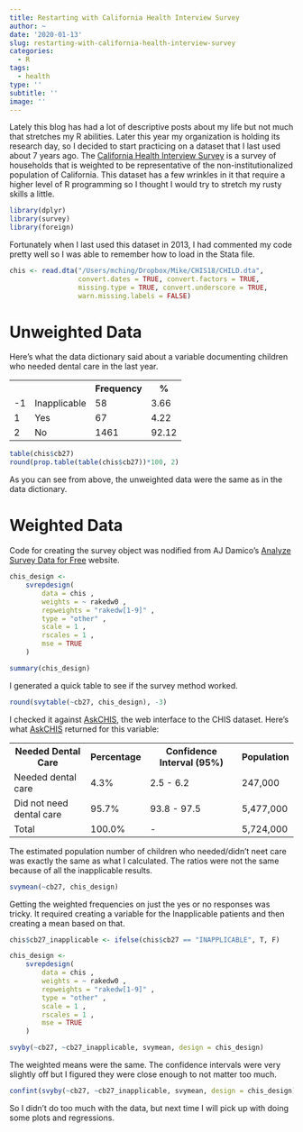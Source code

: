 ```yaml
---
title: Restarting with California Health Interview Survey
author: ~
date: '2020-01-13'
slug: restarting-with-california-health-interview-survey
categories: 
  - R
tags: 
  - health
type: ''
subtitle: ''
image: ''
---
```


Lately this blog has had a lot of descriptive posts about my life but not much that stretches my R abilities. Later this year my organization is holding its research day, so I decided to start practicing on a dataset that I last used about 7 years ago. The [California Health Interview Survey](https://healthpolicy.ucla.edu/Pages/home.aspx) is a survey of households that is weighted to be representative of the non-institutionalized population of California. This dataset has a few wrinkles in it that require a higher level of R programming so I thought I would try to stretch my rusty skills a little.

```r
library(dplyr)
library(survey)
library(foreign)
```

Fortunately when I last used this dataset in 2013, I had commented my code pretty well so I was able to remember how to load in the Stata file.

```r
chis <- read.dta("/Users/mching/Dropbox/Mike/CHIS18/CHILD.dta", 
                 convert.dates = TRUE, convert.factors = TRUE, 
                 missing.type = TRUE, convert.underscore = TRUE, 
                 warn.missing.labels = FALSE)
```

# Unweighted Data

Here's what the data dictionary said about a variable documenting children who needed dental care in the last year. 

<table style="width:100%">
  <tr>
    <th> </th>
    <th> </th> 
    <th>Frequency</th>
    <th>%</th>
  </tr>
  <tr>
    <td>-1</td>
    <td>Inapplicable</td>
    <td>58</td>
    <td>3.66</td>
  </tr>
  <tr>
    <td>1</td>
    <td>Yes</td>
    <td>67</td>
    <td>4.22</td>
  </tr>
  <tr>
    <td>2</td>
    <td>No</td>
    <td>1461</td>
    <td>92.12</td>
  </tr>
  
</table>
  
  
```r
table(chis$cb27)
round(prop.table(table(chis$cb27))*100, 2)
```

As you can see from above, the unweighted data were the same as in the data dictionary.

# Weighted Data

Code for creating the survey object was nodified from AJ Damico's [Analyze Survey Data for Free](http://asdfree.com/california-health-interview-survey-chis.html) website.

```r
chis_design <- 
    svrepdesign( 
        data = chis , 
        weights = ~ rakedw0 , 
        repweights = "rakedw[1-9]" , 
        type = "other" , 
        scale = 1 , 
        rscales = 1 , 
        mse = TRUE 
    )

summary(chis_design)
```

I generated a quick table to see if the survey method worked. 

```r
round(svytable(~cb27, chis_design), -3)
```

I checked it against [AskCHIS](http://ask.chis.ucla.edu/), the web interface to the CHIS dataset. Here's what [AskCHIS](http://ask.chis.ucla.edu/) returned for this variable: 

<table style="width:100%">
  <tr>
    <th>Needed Dental Care</th>
    <th>Percentage</th> 
    <th>Confidence Interval (95%)</th>
    <th>Population</th>
  </tr>
  <tr>
    <td>Needed dental care</td>
    <td>4.3%</td>
    <td>2.5 - 6.2</td>
    <td>247,000</td>
  </tr>
  <tr>
    <td>Did not need dental care</td>
    <td>95.7%</td>
    <td>93.8 - 97.5</td>
    <td>5,477,000</td>
  </tr>
  <tr>
    <td>Total</td>
    <td>100.0%</td>
    <td>-</td>
    <td>5,724,000</td>
  </tr>
  
</table>

The estimated population  number of children who needed/didn't neet care was exactly the same as what I calculated. The ratios were not the same because of all the inapplicable results.

```r
svymean(~cb27, chis_design)
```

Getting the weighted frequencies on just the yes or no responses was tricky. It required creating a variable for the Inapplicable patients and then creating a mean based on that.

```r
chis$cb27_inapplicable <- ifelse(chis$cb27 == "INAPPLICABLE", T, F)

chis_design <- 
    svrepdesign( 
        data = chis , 
        weights = ~ rakedw0 , 
        repweights = "rakedw[1-9]" , 
        type = "other" , 
        scale = 1 , 
        rscales = 1 , 
        mse = TRUE 
    )

svyby(~cb27, ~cb27_inapplicable, svymean, design = chis_design)
```

The weighted means were the same. The confidence intervals were very slightly off but I figured they were close enough to not matter too much.

```r
confint(svyby(~cb27, ~cb27_inapplicable, svymean, design = chis_design))
```

So I didn't do too much with the data, but next time I will pick up with doing some plots and regressions.